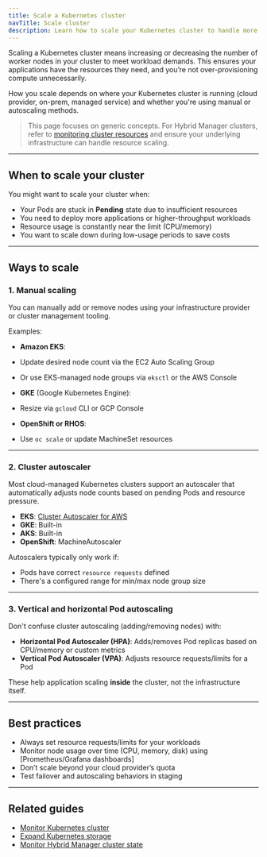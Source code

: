 ```yaml
---
title: Scale a Kubernetes cluster
navTitle: Scale cluster
description: Learn how to scale your Kubernetes cluster to handle more workloads or reduce unused resources.
---
```


Scaling a Kubernetes cluster means increasing or decreasing the number of worker nodes in your cluster to meet workload demands. This ensures your applications have the resources they need, and you’re not over-provisioning compute unnecessarily.

How you scale depends on where your Kubernetes cluster is running (cloud provider, on-prem, managed service) and whether you're using manual or autoscaling methods.

> This page focuses on generic concepts. For Hybrid Manager clusters, refer to [monitoring cluster resources](/portal/kubernetes/learn/how-to/hybrid-manager/monitor-hybrid-manager-cluster-state) and ensure your underlying infrastructure can handle resource scaling.

* * *

## When to scale your cluster

You might want to scale your cluster when:

-   Your Pods are stuck in **Pending** state due to insufficient resources
-   You need to deploy more applications or higher-throughput workloads
-   Resource usage is constantly near the limit (CPU/memory)
-   You want to scale down during low-usage periods to save costs

* * *

## Ways to scale

### 1. Manual scaling

You can manually add or remove nodes using your infrastructure provider or cluster management tooling.

Examples:

-   **Amazon EKS**:

-   Update desired node count via the EC2 Auto Scaling Group

-   Or use EKS-managed node groups via `eksctl` or the AWS Console

-   **GKE** (Google Kubernetes Engine):

-   Resize via `gcloud` CLI or GCP Console

-   **OpenShift or RHOS**:

-   Use `oc scale` or update MachineSet resources

* * *

### 2. Cluster autoscaler

Most cloud-managed Kubernetes clusters support an autoscaler that automatically adjusts node counts based on pending Pods and resource pressure.

-   **EKS**: [Cluster Autoscaler for AWS](https://github.com/kubernetes/autoscaler/tree/master/cluster-autoscaler/cloudprovider/aws)
-   **GKE**: Built-in
-   **AKS**: Built-in
-   **OpenShift**: MachineAutoscaler

Autoscalers typically only work if:

-   Pods have correct `resource requests` defined
-   There's a configured range for min/max node group size

* * *

### 3. Vertical and horizontal Pod autoscaling

Don't confuse cluster autoscaling (adding/removing nodes) with:

-   **Horizontal Pod Autoscaler (HPA)**: Adds/removes Pod replicas based on CPU/memory or custom metrics
-   **Vertical Pod Autoscaler (VPA)**: Adjusts resource requests/limits for a Pod

These help application scaling **inside** the cluster, not the infrastructure itself.

* * *

## Best practices

-   Always set resource requests/limits for your workloads
-   Monitor node usage over time (CPU, memory, disk) using [Prometheus/Grafana dashboards]
-   Don’t scale beyond your cloud provider’s quota
-   Test failover and autoscaling behaviors in staging

* * *

## Related guides

- [Monitor Kubernetes cluster](../monitor-kubernetes-cluster)
- [Expand Kubernetes storage](./expand-kubernetes-storage)
- [Monitor Hybrid Manager cluster state](/portal/kubernetes/learn/how-to/hybrid-manager/monitor-hybrid-manager-cluster-state)
